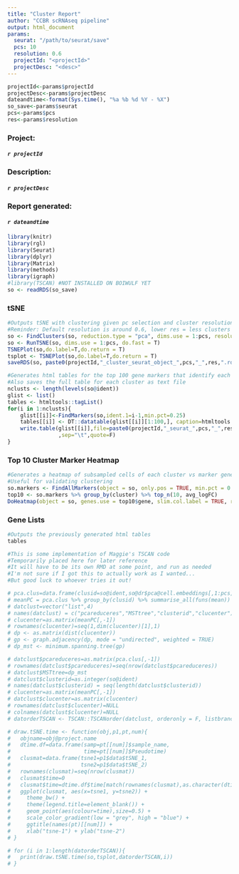 ```yaml
---
title: "Cluster Report"
author: "CCBR scRNAseq pipeline"
output: html_document
params:
  seurat: "/path/to/seurat/save"
  pcs: 10
  resolution: 0.6
  projectId: "<projectId>"
  projectDesc: "<desc>"
---
```



```r
projectId<-params$projectId
projectDesc<-params$projectDesc
dateandtime<-format(Sys.time(), "%a %b %d %Y - %X")
so_save<-params$seurat
pcs<-params$pcs
res<-params$resolution
```

### **Project:**
####    *`r projectId`*
### **Description:** 
####    *`r projectDesc`*
### **Report generated:** 
####    *`r dateandtime`* 

```r
library(knitr)
library(rgl)
library(Seurat)
library(dplyr)
library(Matrix)
library(methods)
library(igraph)
#library(TSCAN) #NOT INSTALLED ON BOIWULF YET
so <- readRDS(so_save)
```

### **tSNE**

```r
#Outputs tSNE with clustering given pc selection and cluster resolution
#Reminder: Default resolution is around 0.6, lower res = less clusters
so <- FindClusters(so, reduction.type = "pca", dims.use = 1:pcs, resolution = res, print.output = 0, save.SNN = T, random.seed=1234567, temp.file.location=getwd())
so <- RunTSNE(so, dims.use = 1:pcs, do.fast = T)
TSNEPlot(so,do.label=T,do.return = T)
tsplot <- TSNEPlot(so,do.label=T,do.return = T)
saveRDS(so, paste0(projectId,"_cluster_seurat_object_",pcs,"_",res,".rds"))
```

```r
#Generates html tables for the top 100 gene markers that identify each cluster
#Also saves the full table for each cluster as text file
nclusts <- length(levels(so@ident))
glist <- list()
tables <- htmltools::tagList()
for(i in 1:nclusts){
	glist[[i]]<-FindMarkers(so,ident.1=i-1,min.pct=0.25)
	tables[[i]] <- DT::datatable(glist[[i]][1:100,], caption=htmltools::tags$caption(paste0("Top 100 gene markers for cluster #",(i-1)) ,style="color:red; font-size: 12px" ),rownames=T)
	write.table(glist[[i]],file=paste0(projectId,"_seurat_",pcs,"_",res,"_cluster_",(i-1),".txt")
	            ,sep="\t",quote=F)
}
```

### **Top 10 Cluster Marker Heatmap**
```r
#Generates a heatmap of subsampled cells of each cluster vs marker genes
#Useful for validating clustering
so.markers <- FindAllMarkers(object = so, only.pos = TRUE, min.pct = 0.25, thresh.use = 0.25)
top10 <- so.markers %>% group_by(cluster) %>% top_n(10, avg_logFC)
DoHeatmap(object = so, genes.use = top10$gene, slim.col.label = TRUE, remove.key = TRUE)
```

### **Gene Lists**

```r
#Outputs the previously generated html tables
tables
```


```r
#This is some implementation of Maggie's TSCAN code
#Temporarily placed here for later reference
#It will have to be its own RMD at some point, and run as needed
#I'm not sure if I got this to actually work as I wanted...
#But good luck to whoever tries it out!

# pca.clus=data.frame(clusid=so@ident,so@dr$pca@cell.embeddings[,1:pcs])
# meanPC = pca.clus %>% group_by(clusid) %>% summarise_all(funs(mean)) 
# datclust=vector("list",4)
# names(datclust) = c("pcareduceres","MSTtree","clusterid","clucenter")  
# clucenter=as.matrix(meanPC[,-1])
# rownames(clucenter)=seq(1,dim(clucenter)[1],1)
# dp <- as.matrix(dist(clucenter))
# gp <- graph.adjacency(dp, mode = "undirected", weighted = TRUE)
# dp_mst <- minimum.spanning.tree(gp)

# datclust$pcareduceres=as.matrix(pca.clus[,-1])
# rownames(datclust$pcareduceres)=seq(nrow(datclust$pcareduceres))
# datclust$MSTtree=dp_mst
# datclust$clusterid=as.integer(so@ident)
# names(datclust$clusterid) = seq(length(datclust$clusterid))
# clucenter=as.matrix(meanPC[,-1])
# datclust$clucenter=as.matrix(clucenter)
# rownames(datclust$clucenter)=NULL
# colnames(datclust$clucenter)=NULL
# datorderTSCAN <- TSCAN::TSCANorder(datclust, orderonly = F, listbranch = T)

# draw.tSNE.time <- function(obj,p1,pt,num){
#   objname=obj@project.name
#   dtime.df=data.frame(samp=pt[[num]]$sample_name,
#                       time=pt[[num]]$Pseudotime)
#   clusmat=data.frame(tsne1=p1$data$tSNE_1,
#                      tsne2=p1$data$tSNE_2)
#   rownames(clusmat)=seq(nrow(clusmat))
#   clusmat$time=0
#   clusmat$time=dtime.df$time[match(rownames(clusmat),as.character(dtime.df$samp))]
#   ggplot(clusmat, aes(x=tsne1, y=tsne2)) +
#     theme_bw() +
#     theme(legend.title=element_blank()) +
#     geom_point(aes(colour=time),size=0.5) +
#     scale_color_gradient(low = "grey", high = "blue") +
#     ggtitle(names(pt)[[num]]) +
#     xlab("tsne-1") + ylab("tsne-2")
# }

# for (i in 1:length(datorderTSCAN)){
#   print(draw.tSNE.time(so,tsplot,datorderTSCAN,i))
# }
```
